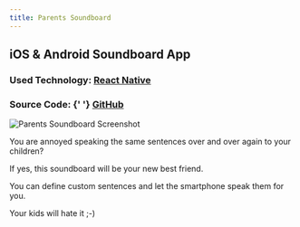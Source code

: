 ```yaml
---
title: Parents Soundboard
---
```



## iOS & Android Soundboard App

### Used Technology: [React Native](https://facebook.github.io/react-native/)

<h3>
  Source Code: {' '}
  <a
    href={config.projects[3].urls.github}
    target="_blank"
    rel="noopener noreferrer"
  >
    GitHub
  </a>
</h3>

![Parents Soundboard Screenshot](./soundboard-screenshot.png)

You are annoyed speaking the same sentences over and over again to your children?

If yes, this soundboard will be your new best friend.

You can define custom sentences and let the smartphone speak them for you.

Your kids will hate it ;-)

<div className="flex justify-between">
  <AppStoreButton store="ios" url={config.projects[3].urls.appStore} />
  <AppStoreButton store="android" url={config.projects[3].urls.googlePlay} />
</div>
